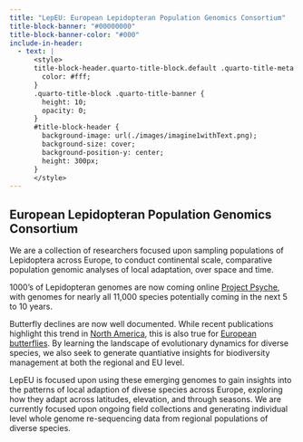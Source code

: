```yaml
---
title: "LepEU: European Lepidopteran Population Genomics Consortium"
title-block-banner: "#00000000"
title-block-banner-color: "#000"
include-in-header:
  - text: |
      <style>
      title-block-header.quarto-title-block.default .quarto-title-meta {
        color: #fff;
      }
      .quarto-title-block .quarto-title-banner {
        height: 10;
        opacity: 0;
      }
      #title-block-header {
        background-image: url(./images/imagine1withText.png);
        background-size: cover;
        background-position-y: center;
        height: 300px;
      }
      </style>
---
```


## European Lepidopteran Population Genomics Consortium

We are a collection of researchers focused upon sampling populations of Lepidoptera across Europe, to conduct continental scale, comparative population genomic analyses of local adaptation, over space and time. 

1000's of Lepidopteran genomes are now coming online [Project
Psyche](https://www.projectpsyche.org/), with genomes for nearly all 11,000 species potentially coming in the next 5 to 10 years. 

Butterfly declines are now well documented. While recent publications highlight this trend in [North America](https://www.science.org/doi/10.1126/science.adp4671), this is also true for [European butterflies](https://butterfly-monitoring.net/sites/default/files/Pdf/Indicators/VS2022.039%20European_Grassland_Butterfly_Indicator_1990-2020_v3.pdf). By learning the landscape of evolutionary dynamics for diverse species, we also seek to generate quantiative insights for biodiversity management at both the regional and EU level.

LepEU is focused upon using these emerging genomes to gain insights into the patterns of
local adaption of divese species across Europe, exploring how they adapt across latitudes, elevation, and
through seasons. We are currently focused upon ongoing field collections and generating
individual level whole genome re-sequencing data from regional populations of diverse species.

